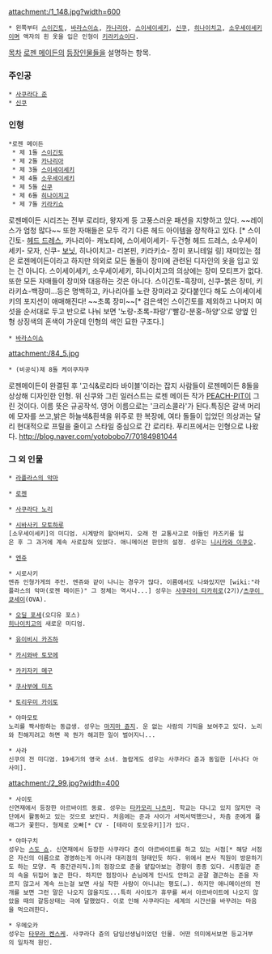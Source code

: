 attachment:/1_148.jpg?width=600
 * 왼쪽부터 [[스이긴토]], [[바라스이쇼]], [[카나리아(로젠 메이든)|카나리아]], [[스이세이세키]], [[신쿠(로젠 메이든)|신쿠]], [[히나이치고]], [[소우세이세키]]이며 액자의 흰 옷을 입은 인형이 [[키라키쇼]]이다.

[[목차]]
[[로젠 메이든]]의 [[등장인물]]들을 설명하는 항목.

=== 주인공 ===
 * [[사쿠라다 준]]
 * [[신쿠(로젠 메이든)|신쿠]]

=== 인형 === 
 *로젠 메이든
  * 제 1돌 [[스이긴토]]
  * 제 2돌 [[카나리아(로젠 메이든)|카나리아]]
  * 제 3돌 [[스이세이세키]]
  * 제 4돌 [[소우세이세키]]
  * 제 5돌 [[신쿠(로젠 메이든)|신쿠]]
  * 제 6돌 [[히나이치고]]
  * 제 7돌 [[키라키쇼]]

로젠메이든 시리즈는 전부 로리타, 왕자계 등 고풍스러운 패션을 지향하고 있다. ~~레이스가 엄청 많다~~ 또한 자매들은 모두 각기 다른 헤드 아이템을 장착하고 있다. [* 스이긴토- [[헤드 드레스]], 카나리아- 캐노티에, 스이세이세키- 두건형 헤드 드레스, 소우세이세키- 모자, 신쿠- [[보닛]], 히나이치고- 리본핀, 키라키쇼- 장미 포니테일 링] 재미있는 점은 로젠메이든이라고 하지만 의외로 모든 돌들이 장미에 관련된 디자인의 옷을 입고 있는 건 아니다. 스이세이세키, 소우세이세키, 히나이치고의 의상에는 장미 모티프가 없다. 또한 모든 자매들이 장미와 대응하는 것은 아니다. 스이긴토-흑장미, 신쿠-붉은 장미, 키라키쇼-백장미...등은 명백하고, 카나리아를 노란 장미라고 갖다붙인다 해도 스이세이세키의 포지션이 애매해진다! ~~초록 장미~~[* 검은색인 스이긴토를 제외하고 나머지 여섯을 순서대로 두고 반으로 나눠 보면 '노랑-초록-파랑'/'빨강-분홍-하양'으로 양옆 인형 상징색의 혼색이 가운데 인형의 색인 묘한 구조다.]

 * [[바라스이쇼]]

attachment:/84_5.jpg
 * (비공식)제 8돌 케이쿠쟈쿠
로젠메이든이 완결된 후 '고식&로리타 바이블'이라는 잡지 사람들이 로젠메이든 8돌을 상상해 디자인한 인형. 위 신쿠와 그린 일러스트는 로젠 메이든 작가 [[PEACH-PIT]]이 그린 것이다.
이름 뜻은 규공작석. 영어 이름으로는 '크리소콜라'가 된다.특징은 갈색 머리에 모자를 쓰고,밝은 하늘색&흰색을 위주로 한 복장에, 여타 돌들이 입었던 의상과는 달리 현대적으로 프릴을 줄이고 스타일 중심으로 간 로리타. 푸리프에서는 인형으로 나왔다. http://blog.naver.com/yotobobo7/70184981044 

=== 그 외 인물 ===
 * [[라플라스의 악마(로젠 메이든)|라플라스의 악마]]

 * [[로젠]]

 * [[사쿠라다 노리]]

 * [[시바사키 모토하루]]
 [소우세이세키]의 미디엄. 시계방의 할아버지. 오래 전 교통사고로 아들인 카즈키를 잃은 후 그 과거에 계속 사로잡혀 있었다. 애니메이션 판만의 설정. 성우는 [[니시카와 이쿠오]].

 * [[엔쥬]]

 * 시로사키
 엔쥬 인형가게의 주인. 엔쥬와 같이 나니는 경우가 많다. 이름에서도 나와있지만 [wiki:"라플라스의 악마(로젠 메이든)" 그 정체는 역시나...] 성우는 [[사쿠라이 타카히로]](2기)/[[츠쿠이 쿄세이]](OVA).

 * [[오딜 포세]](오디유 포스)
 [[히나이치고]]의 새로운 미디엄. 

 * [[유이비시 카즈하]]

 * [[카시와바 토모에]]

 * [[카키자키 메구]]

 * [[쿠사부에 미츠]]

 * [[토리우미 카이토]]

 * 야마모토
 노리를 짝사랑하는 동급생. 성우는 [[마지마 쥰지]]. 운 없는 사람의 기믹을 보여주고 있다. 노리와 친해지려고 하면 꼭 뭔가 해괴한 일이 벌어지니...

 * 사라
 신쿠의 전 미디엄. 19세기의 영국 소녀. 놀랍게도 성우는 사쿠라다 쥰과 동일한 [사나다 아사미].

attachment:/2_99.jpg?width=400
 * 사이토
 신연재에서 등장한 아르바이트 동료. 성우는 [[타카모리 나츠미]]. 학교는 다니고 있지 않지만 극단에서 활동하고 있는 것으로 보인다. 처음에는 준과 사이가 서먹서먹했으나, 차츰 준에게 플래그가 꽃힌다. 형제로 오빠[* CV - [테라이 토모유키]]가 있다.

 * 야마구치
 성우는 [[스도 쇼]]. 신연재에서 등장한 사쿠라다 준이 아르바이트를 하고 있는 서점[* 해당 서점은 자신의 이름으로 경영하는게 아니라 대리점의 형태인듯 하다. 위에서 본사 직원이 방문하기도 하는 모양. 즉 중간관리직.]의 점장으로 준을 얕잡아보는 경향이 종종 있다. 시종일관 준의 속을 뒤집어 놓곤 한다. 하지만 점장이나 손님에게 인사도 안하고 곧잘 결근하는 준을 자르지 않고서 계속 쓰는걸 보면 사실 착한 사람이 아니냐는 평도(…). 하지만 애니메이션의 전개를 보면 그런 말은 나오지 않을지도...특히 사이토가 휴무를 써서 아르바이트에 나오지 않았을 때의 갈등상태는 극에 달했었다. 이로 인해 사쿠라다는 세계의 시간선을 바꾸려는 마음을 먹으려한다.

 * 우메오카
 성우는 [[타무라 켄스케]]. 사쿠라다 쥰의 담임선생님이었던 인물. 어떤 의미에서보면 등교거부의 일차적 원인.


